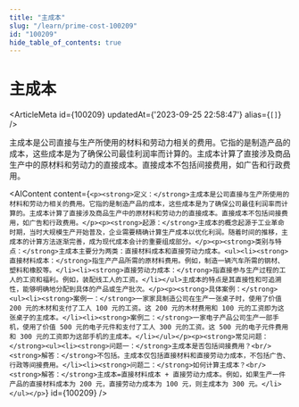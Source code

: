 ```yaml
---
title: "主成本"
slug: "/learn/prime-cost-100209"
id: "100209"
hide_table_of_contents: true
---
```



# 主成本

<ArticleMeta id={100209} updatedAt={'2023-09-25 22:58:47'} alias={`[]`} />
<div className='border-solid border-b border-t-0 my-4 border-[var(--ifm-color-gray-300)]' />

主成本是公司直接与生产所使用的材料和劳动力相关的费用。它指的是制造产品的成本，这些成本是为了确保公司最佳利润率而计算的。主成本计算了直接涉及商品生产中的原材料和劳动力的直接成本。直接成本不包括间接费用，如广告和行政费用。

<AIContent content={`<p><strong>定义：</strong>主成本是公司直接与生产所使用的材料和劳动力相关的费用。它指的是制造产品的成本，这些成本是为了确保公司最佳利润率而计算的。主成本计算了直接涉及商品生产中的原材料和劳动力的直接成本。直接成本不包括间接费用，如广告和行政费用。</p><p><strong>起源：</strong>主成本的概念起源于工业革命时期，当时大规模生产开始普及，企业需要精确计算生产成本以优化利润。随着时间的推移，主成本的计算方法逐渐完善，成为现代成本会计的重要组成部分。</p><p><strong>类别与特点：</strong>主成本主要分为两类：直接材料成本和直接劳动力成本。<ul><li><strong>直接材料成本：</strong>指生产产品所需的原材料费用。例如，制造一辆汽车所需的钢材、塑料和橡胶等。</li><li><strong>直接劳动力成本：</strong>指直接参与生产过程的工人的工资和福利。例如，装配线工人的工资。</li></ul>主成本的特点是其直接性和可追溯性，能够明确地分配到具体的产品或生产批次。</p><p><strong>具体案例：</strong><ul><li><strong>案例一：</strong>一家家具制造公司在生产一张桌子时，使用了价值 200 元的木材和支付了工人 100 元的工资。这 200 元的木材费用和 100 元的工资即为这张桌子的主成本。</li><li><strong>案例二：</strong>一家电子产品公司生产一部手机，使用了价值 500 元的电子元件和支付了工人 300 元的工资。这 500 元的电子元件费用和 300 元的工资即为这部手机的主成本。</li></ul></p><p><strong>常见问题：</strong><ul><li><strong>问题一：</strong>主成本是否包括间接费用？<br/><strong>解答：</strong>不包括。主成本仅包括直接材料和直接劳动力成本，不包括广告、行政等间接费用。</li><li><strong>问题二：</strong>如何计算主成本？<br/><strong>解答：</strong>主成本=直接材料成本 + 直接劳动力成本。例如，如果生产一件产品的直接材料成本为 200 元，直接劳动力成本为 100 元，则主成本为 300 元。</li></ul></p>`} id={100209} />
